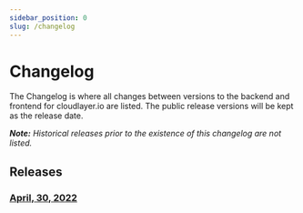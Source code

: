```yaml
---
sidebar_position: 0
slug: /changelog
---
```


# Changelog

The Changelog is where all changes between versions to the backend and frontend for cloudlayer.io are listed. The public release versions will be kept as the release date.

_**Note:** Historical releases prior to the existence of this changelog are not listed._

## Releases

### [April, 30, 2022](01)
